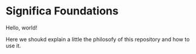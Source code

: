 
# Significa Foundations

Hello, world!

<Callout type="info" emoji="ℹ️">
  Here we shoukd explain a little the philosofy of this repository and how to use it.
</Callout>

